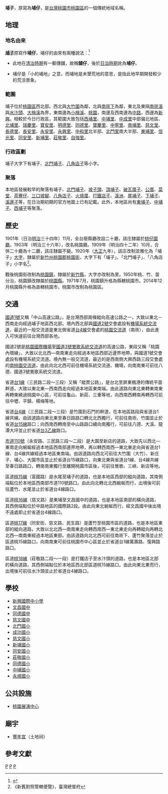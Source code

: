 {{noteTA
|1 = zh-cn:庄; zh-hk:庄; zh-tw:庄;
}}
'''埔子'''，原寫為'''埔仔'''，是[[台灣|台灣]][[桃園市|桃園市]][[桃園區|桃園區]]的一個傳統地域名稱。

==地理==
===地名由來===
'''[[埔子|埔子]]'''原寫作'''埔仔'''，埔仔的由來有兩種說法：<ref>{{Cite web |url=https://www.tao.tycg.gov.tw/home.jsp?id=24&parentpath=0,3,22 |title=桃園市政府-桃園區公所-篳路藍縷 |accessdate=2020-11-14 |archive-date=2020-10-30 |archive-url=https://web.archive.org/web/20201030065558/https://www.tao.tycg.gov.tw/home.jsp?id=24&parentpath=0,3,22 |dead-url=no }}</ref>

*此地在[[臺灣清治時期|清治時期]]有一郵傳舖，故稱'''舖仔'''，後於[[臺灣日治時期|日治時期]]訛為'''埔仔'''。

*埔仔是「小的埔地」之意，而埔地是未墾荒地的意思，是指此地早期開發較少的荒涼景象。

===範圍===
埔子位於[[桃園區|桃園區]]西北部。西北與[[大竹圍|大竹圍]]為鄰，北與[[南崁下|南崁下]]為鄰，東北及東隔[[南崁溪|南崁溪]]與[[水汴頭|水汴頭]]、[[大檜溪|大檜溪]]為界，東南邊為[[小檜溪|小檜溪]]、[[桃園_(大字)|桃園]]，南邊及西南邊為[[中路_(桃園市)|中路]]，西邊為[[新興_(桃園市)|新興]]。相較於今日行政區，其範圍大致包括[[西埔里|西埔里]]、[[中埔里_(桃園市)|中埔里]]、[[中成里|中成里]]中部偏北地區、[[北埔里|北埔里]]、[[瑞慶里|瑞慶里]]、[[寶安里|寶安里]]、[[明德里|明德里]]、[[同德里|同德里]]、[[寶慶里|寶慶里]]、[[中寧里|中寧里]]、[[南埔里|南埔里]]、[[慈文里|慈文里]]、[[長德里|長德里]]、[[長安里|長安里]]、[[永安里|永安里]]、[[永興里_(桃園區)|永興里]]、[[中和里_(桃園市)|中和里]]北半部、[[北門里|北門里]]南大半部、[[東埔里_(桃園市)|東埔里]]、[[信光里|信光里]]、[[同安里|同安里]]、[[新埔里_(桃園市)|新埔里]]、[[莊敬里_(桃園市桃園區)|莊敬里]]、[[自強里_(桃園市桃園區)|自強里]]。

===行政區劃===
埔子大字下有埔子、[[北門埔子|北門埔子]]、[[八角店子|八角店子]]等小字。

===聚落===
本地區發展較早的聚落有埔子、[[北門埔子|北門埔子]]、[[坡子頭|坡子頭]]、[[頂埔子|頂埔子]]、[[破瓦厝子|破瓦厝子]]、[[公厝|公厝]]、[[菜堂|菜堂]]、[[茶藔仔|茶藔仔]]、[[三口坡腳|三口坡腳]]、[[八角店子|八角店子]]、[[火燒厝_(桃園市)|火燒厝]]、[[打鐵店子|打鐵店子]]、[[溪洲_(桃園市)|溪洲]]、[[尾埔子|尾埔子]]、[[下埔子|下埔子]]、[[溪邊子|溪邊子]]等，在日治期初期的官方地圖上已有記載。此外，本地區尚有[[東埔子|東埔子]]、[[中埔子|中埔子]]、[[西埔子|西埔子]]等聚落。

==歷史==
1901年（日治[[明治|明治]]三十四年）11月，全台廢縣廳改設二十廳，該庄隸屬於[[桃仔園廳|桃仔園廳]]。1903年（明治三十六年），改名桃園廳。1909年（明治四十二年）10月，合併二十廳為十二廳，該庄隸屬不變。1920年（[[大正|大正]]九年），該庄改制並雅化為「埔子」[[大字|大字]]，隸屬於[[新竹州|新竹州]][[桃園郡|桃園郡]][[桃園街|桃園街]]，大字下有「埔子」、「北門埔子」、「八角店子」小字名<ref>《新舊對照管轄便覽》，臺灣總督府</ref>。

戰後桃園街改制為[[桃園鎮|桃園鎮]]，隸屬於[[新竹縣|新竹縣]]，大字亦改制為里。1950年桃、竹、苗分治，桃園鎮改隸屬於[[桃園縣|桃園縣]]。1971年7月，桃園鎮升格為縣轄桃園市。2014年12月桃園縣升格為直轄桃園市，桃園市改制為桃園區。

==交通==
[[中山高速公路|國道1號]]又稱「中山高速公路」，是台灣西部兩條縱向高速公路之一，大致以東北－西南走向經過埔子地區西北部。境內西北部與[[國道二號_(中華民國)|國道2號]]交會處設有[[機場系統交流道|機場系統交流道]]，最近的一般交流道是東北側省道[[台4線|台4線]]交會處的[[桃園交流道|桃園交流道]]（南崁），由此進入可快速前往台灣西部各地。

國道2號是[[桃園國際機場|桃園國際機場]]至[[福爾摩沙高速公路|國道3號]][[鶯歌系統交流道|鶯歌系統交流道]]的高速公路，東段又稱「桃園內環線」，大致以北北西—南南東走向經過本地區西部近邊界地帶，與國道1號交會處設有機場系統交流道。境內無一般交流道，最近的是西南側大興西路三段交會處的[[南桃園交流道|南桃園交流道]]，由此向北北西可前往機場系統交流道、機場，向南南東可前往八德、國道3號鶯歌系統交流道。

省道[[台1線|台1線]]（三民路二段～三段）又稱「縱貫公路」，是台北至屏東楓港的傳統平面幹道，大致以東北東—西南西走向經過本地區東南端。由此道路向東北東轉東南東再轉東繞過桃園中心區，可前往龜山、新莊、三重等地，向西南西轉南再轉西可前往中壢、平鎮、楊梅等地。

省道[[台4線|台4線]]（三民路二段～三段）是竹圍到石門的幹道，在本地區路段與省道台1線共線。由該道路向東北東至春日路路口轉北北西獨行，可前往南崁、竹圍並止於省道[[台15線|台15線]]路口；向西南西轉南至中山路路口續向南獨行，可前往八德、大溪、龍潭大坪並止於省道[[台3乙線|台3乙線]]路口。

[[市道110號|市道110號]]（永安路、三民路三段～二段）是大園至新店的道路，大致先以西北—東南走向蜿蜒經過本地區西南部邊界地帶，再以轉西南西—東北東走向與省道台1線、台4線共線經過本地區東南端。由該道路向西北可前往大竹圍（大竹）、新庄子、埔心、大園市區並止於省道台15線路口，向東北東與省道台1線、台4線共線至春日路路口，轉南南東獨行至離開桃園市區後，可前往鶯歌、三峽、新店等地。

區道[[桃15線|桃15線]]（富國路）是水尾至埔子的道路，也是本地區西部的縱向道路，其南側端點位於本地區西南部市道110號路口。由此向北轉北北西蜿蜒而行，出境後可前往蘆竹、水尾並止於省道台4線路口。

區道[[桃16線|桃16線]]（慈文路）是東埔至文昌國中的道路，也是本地區南部的橫向道路，其西側端點位於中路地區的國際路2段。由此向東北蜿蜒而行，經文昌國中後出境不遠處即止於省道台4線路口。

區道[[桃17線|桃17線]]（同安街、慈文路、民生路）是蘆竹至桃園市區的道路，也是本地區東部的縱向道路，大致以北北西—南南東走向轉西南西—東北東走向再轉縱向再轉北北西—南南東經過本地區東部。由該道路向北北西可前往南崁下、蘆竹聚落並止於區道桃15線路口，向南南東可前往桃園市中心區並止於省道台1線萬壽路、復興路路口。

區道[[桃18線|桃18線]]（莊敬路二段～一段）是打鐵店子至水汴頭的道路，也是本地區北部的橫向道路，其西側端點位於本地區西北部區道桃15線路口。由此向東北東而行，出境後可前往水汴頭並止於省道台4線路口。

==學校==
*[[桃園市私立新興高級中學|新興國際中小學]]
*[[桃園市立文昌國民中學|文昌國中]]
*[[桃園市立同德國民中學|同德國中]]
*[[桃園市立慈文國民中學|慈文國中]]
*[[桃園市桃園區北門國民小學|北門國小]]
*[[桃園市桃園區成功國民小學|成功國小]]
*[[桃園市桃園區慈文國民小學|慈文國小]]
*[[桃園市桃園區新埔國民小學|新埔國小]]
*[[桃園市桃園區同安國民小學|同安國小]]
*[[桃園市桃園區莊敬國民小學|莊敬國小]]
*[[桃園市桃園區同德國民小學|同德國小]]
*[[桃園市桃園區中埔國民小學|中埔國小]]
*[[桃園市桃園區永順國民小學|永順國小]]

==公共設施==
*[[桃園展演中心|桃園展演中心]]

==廟宇==
*[[豐年宮|豐年宮]]（土地祠）

==參考文獻==
{{reflist}}

{{桃園郡}}

[[Category:桃園區地名|P]]
[[Category:桃園街大字|P]]
[[Category:桃澗堡|P]]